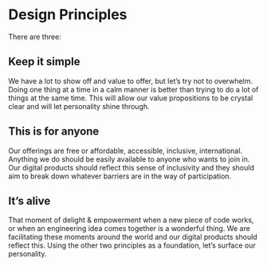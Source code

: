 <script>
</script>

<Meta title="Design Principles" />

# Design Principles

There are three:

## Keep it simple

We have a lot to show off and value to offer, but let’s try not to overwhelm. Doing one thing at a time in a calm manner is better than trying to do a lot of things at the same time. This will allow our value propositions to be crystal clear and will let personality shine through.

## This is for anyone

Our offerings are free or affordable, accessible, inclusive, international. Anything we do should be easily available to anyone who wants to join in. Our digital products should reflect this sense of inclusivity and they should aim to break down whatever barriers are in the way of participation.

## It’s alive

That moment of delight & empowerment when a new piece of code works, or when an engineering idea comes together is a wonderful thing. We are facilitating these moments around the world and our digital products should reflect this. Using the other two principles as a foundation, let’s surface our personality.
